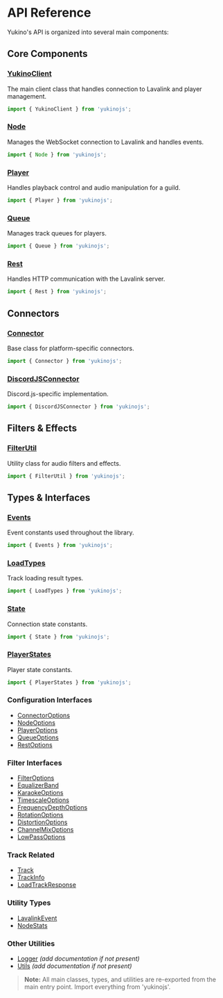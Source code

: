 # API Reference

Yukino's API is organized into several main components:

## Core Components

### [YukinoClient](./yukino-client.mdx)
The main client class that handles connection to Lavalink and player management.
```typescript
import { YukinoClient } from 'yukinojs';
```

### [Node](../core/node.mdx)
Manages the WebSocket connection to Lavalink and handles events.
```typescript
import { Node } from 'yukinojs';
```

### [Player](../core/player.mdx)
Handles playback control and audio manipulation for a guild.
```typescript
import { Player } from 'yukinojs';
```

### [Queue](../core/queue.mdx)
Manages track queues for players.
```typescript
import { Queue } from 'yukinojs';
```

### [Rest](./rest.mdx)
Handles HTTP communication with the Lavalink server.
```typescript
import { Rest } from 'yukinojs';
```

## Connectors

### [Connector](./connectors.mdx#base-connector)
Base class for platform-specific connectors.
```typescript
import { Connector } from 'yukinojs';
```

### [DiscordJSConnector](./connectors.mdx#discordjs-connector)
Discord.js-specific implementation.
```typescript
import { DiscordJSConnector } from 'yukinojs';
```

## Filters & Effects

### [FilterUtil](../features/filters.mdx)
Utility class for audio filters and effects.
```typescript
import { FilterUtil } from 'yukinojs';
```

## Types & Interfaces

### [Events](./types.mdx#events)
Event constants used throughout the library.
```typescript
import { Events } from 'yukinojs';
```

### [LoadTypes](./types.mdx#load-types)
Track loading result types.
```typescript
import { LoadTypes } from 'yukinojs';
```

### [State](./types.mdx#state)
Connection state constants.
```typescript
import { State } from 'yukinojs';
```

### [PlayerStates](./types.mdx#player-states)
Player state constants.
```typescript
import { PlayerStates } from 'yukinojs';
```

### Configuration Interfaces
- [ConnectorOptions](./types.mdx#connector-options)
- [NodeOptions](./types.mdx#node-options)
- [PlayerOptions](./types.mdx#player-options)
- [QueueOptions](./types.mdx#queue-options)
- [RestOptions](./types.mdx#rest-options)

### Filter Interfaces
- [FilterOptions](./types.mdx#filter-options)
- [EqualizerBand](./types.mdx#equalizer-band)
- [KaraokeOptions](./types.mdx#karaoke-options)
- [TimescaleOptions](./types.mdx#timescale-options)
- [FrequencyDepthOptions](./types.mdx#frequency-depth-options)
- [RotationOptions](./types.mdx#rotation-options)
- [DistortionOptions](./types.mdx#distortion-options)
- [ChannelMixOptions](./types.mdx#channel-mix-options)
- [LowPassOptions](./types.mdx#low-pass-options)

### Track Related
- [Track](./types.mdx#track)
- [TrackInfo](./types.mdx#track-info)
- [LoadTrackResponse](./types.mdx#load-track-response)

### Utility Types
- [LavalinkEvent](./types.mdx#lavalink-event)
- [NodeStats](./types.mdx#node-stats)

### Other Utilities
- [Logger](../features/logger.mdx) *(add documentation if not present)*
- [Utils](../features/utils.mdx) *(add documentation if not present)*

> **Note:** All main classes, types, and utilities are re-exported from the main entry point. Import everything from 'yukinojs'.
